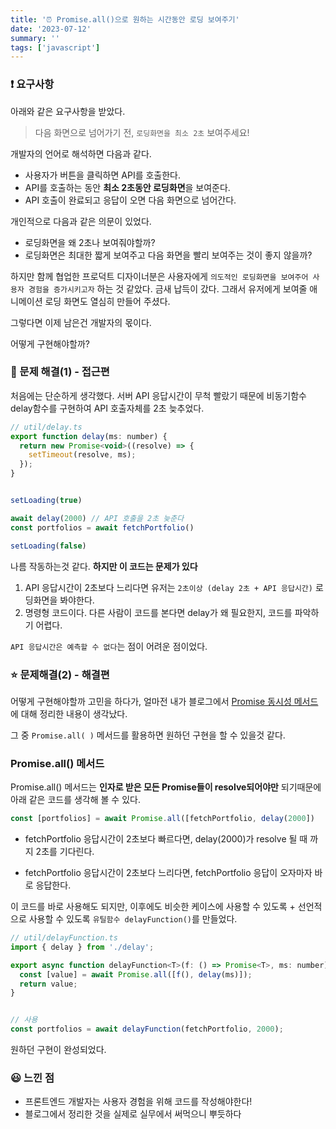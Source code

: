 ```yaml
---
title: '⏰ Promise.all()으로 원하는 시간동안 로딩 보여주기'
date: '2023-07-12'
summary: ''
tags: ['javascript']
---
```


### ❗️ 요구사항

아래와 같은 요구사항을 받았다.

> 다음 화면으로 넘어가기 전, `로딩화면을 최소 2초` 보여주세요!

개발자의 언어로 해석하면 다음과 같다.

- 사용자가 버튼을 클릭하면 API를 호출한다.
- API를 호출하는 동안 **최소 2초동안 로딩화면**을 보여준다.
- API 호출이 완료되고 응답이 오면 다음 화면으로 넘어간다.

개인적으로 다음과 같은 의문이 있었다.

- 로딩화면을 왜 2초나 보여줘야할까?
- 로딩화면은 최대한 짧게 보여주고 다음 화면을 빨리 보여주는 것이 좋지 않을까?

하지만 함께 협업한 프로덕트 디자이너분은 사용자에게 `의도적인 로딩화면을 보여주어 사용자 경험을 증가시키고자` 하는 것 같았다. 금새 납득이 갔다. 그래서 유저에게 보여줄 애니메이션 로딩 화면도 열심히 만들어 주셨다.

그렇다면 이제 남은건 개발자의 몫이다.

어떻게 구현해야할까?

### 🦑 문제 해결(1) - 접근편

처음에는 단순하게 생각했다.
서버 API 응답시간이 무척 빨랐기 때문에 비동기함수 delay함수를 구현하여 API 호출자체를 2초 늦추었다.

```js
// util/delay.ts
export function delay(ms: number) {
  return new Promise<void>((resolve) => {
    setTimeout(resolve, ms);
  });
}


setLoading(true)

await delay(2000) // API 호출을 2초 늦춘다
const portfolios = await fetchPortfolio()

setLoading(false)
```

나름 작동하는것 같다. **하지만 이 코드는 문제가 있다**

1. API 응답시간이 2초보다 느리다면 유저는 `2초이상 (delay 2초 + API 응답시간)` 로딩화면을 봐야한다.
2. 명령형 코드이다. 다른 사람이 코드를 본다면 delay가 왜 필요한지, 코드를 파악하기 어렵다.

`API 응답시간은 예측할 수 없다`는 점이 어려운 점이었다.

### ⭐️ 문제해결(2) - 해결편

어떻게 구현해야할까 고민을 하다가, 얼마전 내가 블로그에서 [Promise 동시성 메서드](https://velog.io/@sa02045/Promise-%EB%8F%99%EC%8B%9C%EC%84%B1-%EB%A9%94%EC%84%9C%EB%93%9C-%EC%A0%95%EB%A6%AC-db56hzqd)에 대해 정리한 내용이 생각났다.

그 중 `Promise.all( )` 메서드를 활용하면 원하던 구현을 할 수 있을것 같다.

### Promise.all() 메서드

Promise.all() 메서드는 **인자로 받은 모든 Promise들이 resolve되어야만** 되기때문에 아래 같은 코드를 생각해 볼 수 있다.

```js
const [portfolios] = await Promise.all([fetchPortfolio, delay(2000])
```

- fetchPortfolio 응답시간이 2초보다 빠르다면, delay(2000)가 resolve 될 때 까지 2초를 기다린다.

- fetchPortfolio 응답시간이 2초보다 느리다면, fetchPortfolio 응답이 오자마자 바로 응답한다.

이 코드를 바로 사용해도 되지만, 이후에도 비슷한 케이스에 사용할 수 있도록 + 선언적으로 사용할 수 있도록 `유틸함수 delayFunction()`를 만들었다.

```js
// util/delayFunction.ts
import { delay } from './delay';

export async function delayFunction<T>(f: () => Promise<T>, ms: number): Promise<T> {
  const [value] = await Promise.all([f(), delay(ms)]);
  return value;
}


// 사용
const portfolios = await delayFunction(fetchPortfolio, 2000);
```

원하던 구현이 완성되었다.

### 😃 느낀 점

- 프론트엔드 개발자는 사용자 경험을 위해 코드를 작성해야한다!
- 블로그에서 정리한 것을 실제로 실무에서 써먹으니 뿌듯하다

